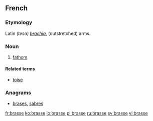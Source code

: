 ==French==

===Etymology===
Latin ''(tesa) [[brachia]]'', (outstretched) arms.

===Noun===
{{fr-noun|f|s}}

# [[fathom]]

====Related terms====
* [[toise]]

===Anagrams===
* [[brases#French|brases]], [[sabres#French|sabres]]

[[fr:brasse]]
[[ko:brasse]]
[[io:brasse]]
[[pl:brasse]]
[[ru:brasse]]
[[sv:brasse]]
[[vi:brasse]]